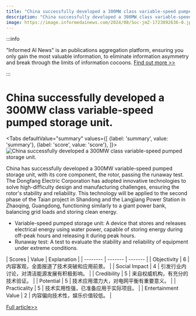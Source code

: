 ```yaml
---
title: "China successfully developed a 300MW class variable-speed pumped storage unit."
description: "China successfully developed a 300MW class variable-speed pumped storage unit."
image: https://image.informedainews.com/2024/08/Soc-jmZ-1723892636-0.jpg
---
```



:::info

"Informed AI News" is an publications aggregation platform, ensuring you only gain the most valuable information, to eliminate information asymmetry and break through the limits of information cocoons.  [Find out more >>](/)

:::

# China successfully developed a 300MW class variable-speed pumped storage unit.


<Tabs
	defaultValue="summary"
	values={[
	{label: 'summary', value: 'summary'},
	{label: 'score', value: 'score'},
]}>
<TabItem value="summary">
<img
  src="https://image.informedainews.com/2024/08/Soc-jmZ-1723892636-0.jpg"
  alt="China successfully developed a 300MW class variable-speed pumped storage unit."
/>



China has successfully developed a 300MW variable-speed pumped storage unit, with its core component, the rotor, passing the runaway test. The Dongfang Electric Corporation has adopted innovative technologies to solve high-difficulty design and manufacturing challenges, ensuring the rotor's stability and reliability. This technology will be applied to the second phase of the Taian project in Shandong and the Langjiang Power Station in Zhaoqing, Guangdong, functioning similarly to a giant power bank, balancing grid loads and storing clean energy.

- Variable-speed pumped storage unit: A device that stores and releases electrical energy using water power, capable of storing energy during off-peak hours and releasing it during peak hours.
- Runaway test: A test to evaluate the stability and reliability of equipment under extreme conditions.
</TabItem>
<TabItem value="score">
	| Scores     | Value   | Explanation |
	| -------- | ------- | ------- |
	| Objectivity  | 6    | 内容客观，全面报道了技术突破和应用前景。    |
	| Social Impact | 4     | 引发行业内讨论，对清洁能源发展有积极影响。    |
	| Credibility    | 5    | 来自权威机构，有充分的技术验证。    |
	| Potential    | 5    | 技术应用潜力大，对电网平衡有重要意义。    |
	| Practicality    | 5    | 技术实用性强，已准备应用于实际项目。    |
	| Entertainment Value    | 2    | 内容偏向技术性，娱乐价值较低。    |
</TabItem>
</Tabs>

[Full article>>](https://www.cnbeta.com.tw/articles/tech/1442458.htm)
